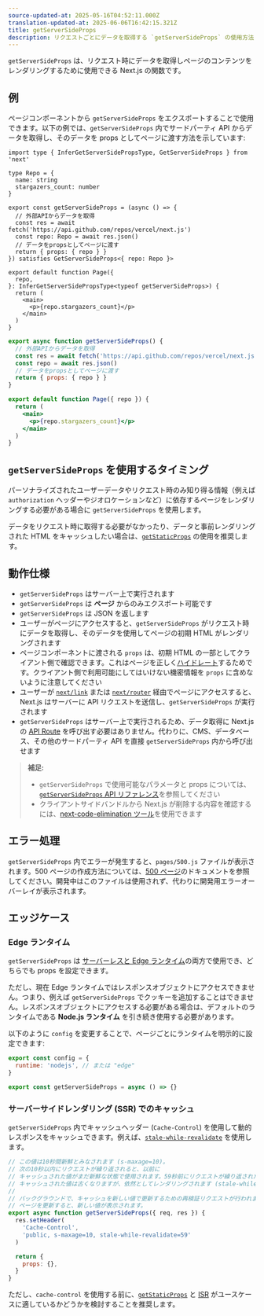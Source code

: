 ```yaml
---
source-updated-at: 2025-05-16T04:52:11.000Z
translation-updated-at: 2025-06-06T16:42:15.321Z
title: getServerSideProps
description: リクエストごとにデータを取得する `getServerSideProps` の使用方法
---
```


`getServerSideProps` は、リクエスト時にデータを取得しページのコンテンツをレンダリングするために使用できる Next.js の関数です。

## 例

ページコンポーネントから `getServerSideProps` をエクスポートすることで使用できます。以下の例では、`getServerSideProps` 内でサードパーティ API からデータを取得し、そのデータを props としてページに渡す方法を示しています:

```tsx filename="pages/index.tsx" switcher
import type { InferGetServerSidePropsType, GetServerSideProps } from 'next'

type Repo = {
  name: string
  stargazers_count: number
}

export const getServerSideProps = (async () => {
  // 外部APIからデータを取得
  const res = await fetch('https://api.github.com/repos/vercel/next.js')
  const repo: Repo = await res.json()
  // データをpropsとしてページに渡す
  return { props: { repo } }
}) satisfies GetServerSideProps<{ repo: Repo }>

export default function Page({
  repo,
}: InferGetServerSidePropsType<typeof getServerSideProps>) {
  return (
    <main>
      <p>{repo.stargazers_count}</p>
    </main>
  )
}
```

```jsx filename="pages/index.js" switcher
export async function getServerSideProps() {
  // 外部APIからデータを取得
  const res = await fetch('https://api.github.com/repos/vercel/next.js')
  const repo = await res.json()
  // データをpropsとしてページに渡す
  return { props: { repo } }
}

export default function Page({ repo }) {
  return (
    <main>
      <p>{repo.stargazers_count}</p>
    </main>
  )
}
```

## `getServerSideProps` を使用するタイミング

パーソナライズされたユーザーデータやリクエスト時のみ知り得る情報（例えば `authorization` ヘッダーやジオロケーションなど）に依存するページをレンダリングする必要がある場合に `getServerSideProps` を使用します。

データをリクエスト時に取得する必要がなかったり、データと事前レンダリングされた HTML をキャッシュしたい場合は、[`getStaticProps`](/docs/pages/building-your-application/data-fetching/get-static-props) の使用を推奨します。

## 動作仕様

- `getServerSideProps` はサーバー上で実行されます
- `getServerSideProps` は **ページ** からのみエクスポート可能です
- `getServerSideProps` は JSON を返します
- ユーザーがページにアクセスすると、`getServerSideProps` がリクエスト時にデータを取得し、そのデータを使用してページの初期 HTML がレンダリングされます
- ページコンポーネントに渡される `props` は、初期 HTML の一部としてクライアント側で確認できます。これはページを正しく[ハイドレート](https://react.dev/reference/react-dom/hydrate)するためです。クライアント側で利用可能にしてはいけない機密情報を `props` に含めないように注意してください
- ユーザーが [`next/link`](/docs/pages/api-reference/components/link) または [`next/router`](/docs/pages/api-reference/functions/use-router) 経由でページにアクセスすると、Next.js はサーバーに API リクエストを送信し、`getServerSideProps` が実行されます
- `getServerSideProps` はサーバー上で実行されるため、データ取得に Next.js の [API Route](/docs/pages/building-your-application/routing/api-routes) を呼び出す必要はありません。代わりに、CMS、データベース、その他のサードパーティ API を直接 `getServerSideProps` 内から呼び出せます

> **補足:**
>
> - `getServerSideProps` で使用可能なパラメータと props については、[`getServerSideProps` API リファレンス](/docs/pages/api-reference/functions/get-server-side-props)を参照してください
> - クライアントサイドバンドルから Next.js が削除する内容を確認するには、[next-code-elimination ツール](https://next-code-elimination.vercel.app/)を使用できます

## エラー処理

`getServerSideProps` 内でエラーが発生すると、`pages/500.js` ファイルが表示されます。500 ページの作成方法については、[500 ページ](/docs/pages/building-your-application/routing/custom-error#500-page)のドキュメントを参照してください。開発中はこのファイルは使用されず、代わりに開発用エラーオーバーレイが表示されます。

## エッジケース

### Edge ランタイム

`getServerSideProps` は [サーバーレスと Edge ランタイム](/docs/pages/building-your-application/rendering/edge-and-nodejs-runtimes)の両方で使用でき、どちらでも props を設定できます。

ただし、現在 Edge ランタイムではレスポンスオブジェクトにアクセスできません。つまり、例えば `getServerSideProps` でクッキーを追加することはできません。レスポンスオブジェクトにアクセスする必要がある場合は、デフォルトのランタイムである **Node.js ランタイム** を引き続き使用する必要があります。

以下のように `config` を変更することで、ページごとにランタイムを明示的に設定できます:

```jsx filename="pages/index.js"
export const config = {
  runtime: 'nodejs', // または "edge"
}

export const getServerSideProps = async () => {}
```

### サーバーサイドレンダリング (SSR) でのキャッシュ

`getServerSideProps` 内でキャッシュヘッダー (`Cache-Control`) を使用して動的レスポンスをキャッシュできます。例えば、[`stale-while-revalidate`](https://web.dev/stale-while-revalidate/) を使用します。

```jsx
// この値は10秒間新鮮とみなされます (s-maxage=10)。
// 次の10秒以内にリクエストが繰り返されると、以前に
// キャッシュされた値がまだ新鮮な状態で使用されます。59秒前にリクエストが繰り返された場合、
// キャッシュされた値は古くなりますが、依然としてレンダリングされます (stale-while-revalidate=59)。
//
// バックグラウンドで、キャッシュを新しい値で更新するための再検証リクエストが行われます。
// ページを更新すると、新しい値が表示されます。
export async function getServerSideProps({ req, res }) {
  res.setHeader(
    'Cache-Control',
    'public, s-maxage=10, stale-while-revalidate=59'
  )

  return {
    props: {},
  }
}
```

ただし、`cache-control` を使用する前に、[`getStaticProps`](/docs/pages/building-your-application/data-fetching/get-static-props) と [ISR](/docs/pages/building-your-application/data-fetching/incremental-static-regeneration) がユースケースに適しているかどうかを検討することを推奨します。